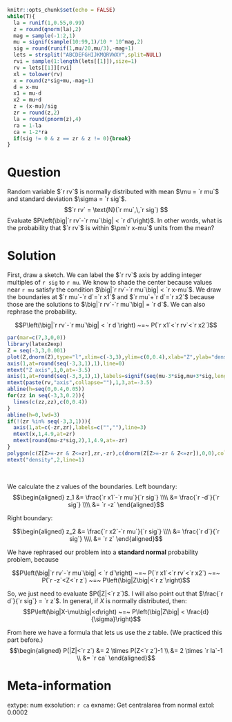 ```r
knitr::opts_chunk$set(echo = FALSE)
while(T){
  la = runif(1,0.55,0.99)
  z = round(qnorm(la),2)
  mag = sample(-1:2,1)
  mu = signif(sample(10:99,1)/10 * 10^mag,2)
  sig = round(runif(1,mu/20,mu/3),-mag+1)
  lets = strsplit("ABCDEFGHIJKMQRVWXY",split=NULL)
  rvi = sample(1:length(lets[[1]]),size=1)
  rv = lets[[1]][rvi]
  xl = tolower(rv)
  x = round(z*sig+mu,-mag+1)
  d = x-mu
  x1 = mu-d
  x2 = mu+d
  z = (x-mu)/sig
  zr = round(z,2)
  la = round(pnorm(z),4)
  ra = 1-la
  ca = 1-2*ra
  if(sig != 0 & z == zr & z != 0){break}
}
```

Question
========
Random variable $`r rv`$ is normally distributed with mean $\mu = `r mu`$ and standard deviation $\sigma = `r sig`$.
$$`r rv` = \text{N}(`r mu`,\,`r sig`) $$
Evaluate $P\left(\big|`r rv`-`r mu`\big| < `r d`\right)$. In other words, what is the probability that $`r rv`$ is within $\pm`r x-mu`$ units from the mean?


Solution
========
First, draw a sketch. We can label the $`r rv`$ axis by adding integer multiples of `r sig` to `r mu`. We know to shade the center because values near `r mu` satisfy the condition $\big|`r rv`-`r mu`\big| < `r x-mu`$. We draw the boundaries at $`r mu`-`r d`=`r x1`$ and $`r mu`+`r d`=`r x2`$ because those are the solutions to $\big|`r rv`-`r mu`\big| = `r d`$. We can also rephrase the probability.

$$P\left(\big|`r rv`-`r mu`\big| < `r d`\right) ~=~ P(`r x1`<`r rv`<`r x2`)$$

```r
par(mar=c(7,3,0,0))
library(latex2exp)
Z = seq(-3,3,0.001)
plot(Z,dnorm(Z),type="l",xlim=c(-3,3),ylim=c(0,0.4),xlab="Z",ylab="density",axes=F,ann=F,lwd=3)
axis(1,at=round(seq(-3,3,1),1),line=0)
mtext("Z axis",1,0,at=-3.5)
axis(1,at=round(seq(-3,3,1),1),labels=signif(seq(mu-3*sig,mu+3*sig,length.out=7),3),line=3)
mtext(paste(rv,"axis",collapse=""),1,3,at=-3.5)
abline(h=seq(0,0.4,0.05))
for(zz in seq(-3,3,0.2)){
  lines(c(zz,zz),c(0,0.4))
}
abline(h=0,lwd=3)
if(!(zr %in% seq(-3,3,1))){
  axis(1,at=c(-zr,zr),labels=c("",""),line=3)
  mtext(x,1,4.9,at=zr)
  mtext(round(mu-z*sig,2),1,4.9,at=-zr)
}
polygon(c(Z[Z>=-zr & Z<=zr],zr,-zr),c(dnorm(Z[Z>=-zr & Z<=zr]),0,0),col=rgb(1,0.5,0.5,0.5))
mtext("density",2,line=1)
```
\


We calculate the $z$ values of the boundaries. Left boundary:
$$\begin{aligned}
z_1 &= \frac{`r x1`-`r mu`}{`r sig`} \\\\
&= \frac{`r -d`}{`r sig`} \\\\
&= `r -z`
\end{aligned}$$

Right boundary:

$$\begin{aligned}
z_2 &= \frac{`r x2`-`r mu`}{`r sig`} \\\\
&= \frac{`r d`}{`r sig`} \\\\
&= `r z`
\end{aligned}$$

We have rephrased our problem into a **standard normal** probability problem, because

$$P\left(\big|`r rv`-`r mu`\big| < `r d`\right) ~=~ P(`r x1`<`r rv`<`r x2`) ~=~ P(`r -z`<Z<`r z`) ~=~ P\left(\big|Z\big|<`r z`\right)$$

So, we just need to evaluate $P(|Z|<`r z`)$. I will also point out that $\frac{`r d`}{`r sig`} = `r z`$. In general, if $X$ is normally distributed, then:
$$P\left(\big|X-\mu\big|<d\right) ~=~ P\left(\big|Z\big| < \frac{d}{\sigma}\right)$$

From here we have a formula that lets us use the $z$ table. (We practiced this part before.)
$$\begin{aligned}
P(|Z|<`r z`) &= 2 \times P(Z<`r z`)-1 \\
&= 2 \times `r la`-1 \\
&= `r ca`
\end{aligned}$$


Meta-information
================
extype: num
exsolution: `r ca`
exname: Get centralarea from normal
extol: 0.0002


